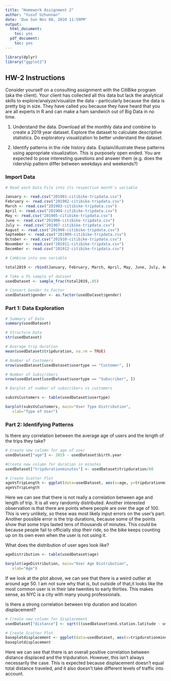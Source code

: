 ```yaml
---
title: "Homework Assignment 2"
author: "Yusuf Uzhunnan"
date: 'Due Sun Nov 08, 2020 11:59PM'
output:
  html_document:
    toc: yes
  pdf_document:
    toc: yes
---
```

```r
library(dplyr)
library("ggplot2")
```


## HW-2 Instructions

Consider yourself on a consulting assignment with the CitiBike program (aka the client). Your client has collected all this data but lack the analytical skills to explore/analyze/visualize the data - particularly because the data is pretty big in size. They have called you because they have heard that you are all experts in R and can make a ham sandwich out of Big Data in no time.

1. Understand the data. Download all the monthly data and combine to create a 2019 year dataset. Explore the dataset to calculate descriptive statistics. Do exploratory visualization to better understand the dataset.

2. Identify patterns in the ride history data. Explain/illustrate these patterns using appropriate visualization. This is purposely open ended. You are expected to pose interesting questions and answer them (e.g. does the ridership pattern differ between weekdays and weekends?)


### Import Data

```r
# Read each Data File into its respective month's variable

January <- read.csv("201901-citibike-tripdata.csv")
February <- read.csv("201902-citibike-tripdata.csv")
March <- read.csv("201903-citibike-tripdata.csv")
April <- read.csv("201904-citibike-tripdata.csv")
May <- read.csv("201905-citibike-tripdata.csv")
June <- read.csv("201906-citibike-tripdata.csv")
July <- read.csv("201907-citibike-tripdata.csv")
August <- read.csv("201908-citibike-tripdata.csv")
September <- read.csv("201909-citibike-tripdata.csv")
October <- read.csv("201910-citibike-tripdata.csv")
November <- read.csv("201911-citibike-tripdata.csv")
December <- read.csv("201912-citibike-tripdata.csv")

```


```r
# Combine into one variable

total2019 <- rbind(January, February, March, April, May, June, July, August, September, October, November, December)

# Take a 5% sample of dataset
usedDataset <- sample_frac(total2019,.05)

# Convert Gender to Factor
usedDataset$gender <- as.factor(usedDataset$gender)


```


### Part 1: Data Exploration
```r

# Summary of Data
summary(usedDataset)

# Structure Data
str(usedDataset)

# Average trip duration
mean(usedDataset$tripduration, na.rm = TRUE)

# Number of Customers
nrow(usedDataset[usedDataset$usertype == "Customer", ])

# Number of Subscribers
nrow(usedDataset[usedDataset$usertype == "Subscriber", ])

# Barplot of number of subscribers vs customers

subsVsCustomers <- table(usedDataset$usertype)

barplot(subsVsCustomers, main="User Type Distribution",
   xlab="Type of User")

```


### Part 2: Identifying Patterns

Is there any correlation between the average age of users and the length of the trips they take?

```r
# Create new column for age of user
usedDataset["age"] <- 2019 - usedDataset$birth.year

#Create new column for duration in minutes
usedDataset["tripdurationminutes"] <- usedDataset$tripduration/60

# Create Scatter Plot
ageVsTripLength <- ggplot(data=usedDataset, aes(x=age, y=tripdurationminutes, colour=usertype)) + geom_point(size=1, alpha=1)
ageVsTripLength
```
Here we can see that there is not really a correlation between age and length of trip. It is all very randomly distributed. Another interested observation is that there are points where people are over the age of 100. This is very unlikely, so these was most likely input errors on the user's part. Another possible error is the trip durations, because some of the points show that some trips lasted tens of thousands of minutes. This could be because people fail to officially stop their ride, so the bike keeps counting up on its own even when the user is not using it.


What does the distribution of user ages look like?
```r
ageDistribution <- table(usedDataset$age)

barplot(ageDistribution, main="User Age Distribution",
   xlab="Age")
```

If we look at the plot above, we can see that there is a weird outlier at around age 50. I am not sure why that is, but outside of that,it looks like the most common user is in their late twenties to early thirties. This makes sense, as NYC is a city with many young professionals.



Is there a strong correlation between trip duration and location displacement?

```r
# Create new column for displacement
usedDataset["distance"] <- sqrt(((usedDataset$end.station.latitude - usedDataset$start.station.latitude)^2) + ((usedDataset$end.station.longitude - usedDataset$start.station.longitude)^2))

# Create Scatter Plot
baseplotdisplacement <- ggplot(data=usedDataset, aes(x=tripdurationminutes, y=distance, colour=usertype)) + geom_point(size=2, alpha=1) + geom_smooth(method = "lm")
baseplotdisplacement

```

Here we can see that there is an overall positive correlation between distance displaced and the tripduration. However, this isn't always necessarily the case. This is expected because displacement doesn't equal total distance traveled, and it also doesn't take different levels of traffic into account.
